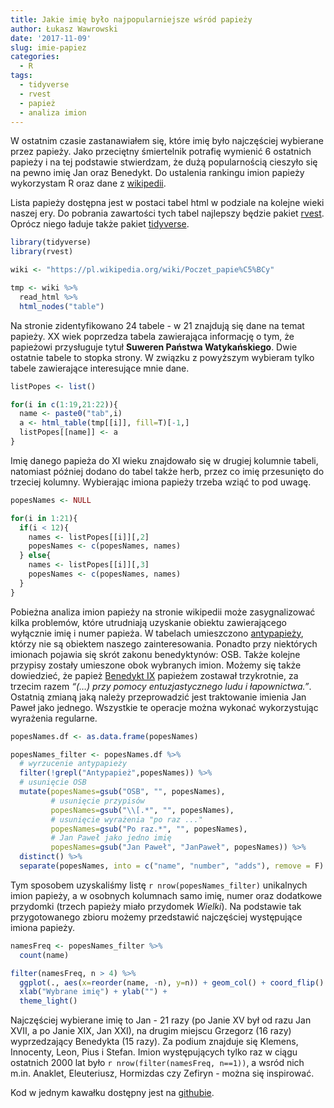 ```yaml
---
title: Jakie imię było najpopularniejsze wśród papieży
author: Łukasz Wawrowski
date: '2017-11-09'
slug: imie-papiez
categories:
  - R
tags:
  - tidyverse
  - rvest
  - papież
  - analiza imion
---
```


W ostatnim czasie zastanawiałem się, które imię było najczęściej wybierane przez papieży. Jako przeciętny śmiertelnik potrafię wymienić 6 ostatnich papieży i na tej podstawie stwierdzam, że dużą popularnością cieszyło się na pewno imię Jan oraz Benedykt. Do ustalenia rankingu imion papieży wykorzystam R oraz dane z [wikipedii](https://pl.wikipedia.org/wiki/Poczet_papie%C5%BCy).

Lista papieży dostępna jest w postaci tabel html w podziale na kolejne wieki naszej ery. Do pobrania zawartości tych tabel najlepszy będzie pakiet [rvest](https://cran.r-project.org/web/packages/rvest/index.html). Oprócz niego ładuje także pakiet [tidyverse](https://www.tidyverse.org/).

```r

library(tidyverse)
library(rvest)

wiki <- "https://pl.wikipedia.org/wiki/Poczet_papie%C5%BCy"

tmp <- wiki %>%
  read_html %>%
  html_nodes("table")

```

Na stronie zidentyfikowano 24 tabele - w 21 znajdują się dane na temat papieży. XX wiek poprzedza tabela zawierająca informację o tym, że papieżowi przysługuje tytuł **Suweren Państwa Watykańskiego**. Dwie ostatnie tabele to stopka strony. W związku z powyższym wybieram tylko tabele zawierające interesujące mnie dane.

```r

listPopes <- list()

for(i in c(1:19,21:22)){
  name <- paste0("tab",i)
  a <- html_table(tmp[[i]], fill=T)[-1,]
  listPopes[[name]] <- a
}

```

Imię danego papieża do XI wieku znajdowało się w drugiej kolumnie tabeli, natomiast później dodano do tabel także herb, przez co imię przesunięto do trzeciej kolumny. Wybierając imiona papieży trzeba wziąć to pod uwagę.

```r

popesNames <- NULL

for(i in 1:21){
  if(i < 12){
    names <- listPopes[[i]][,2]
    popesNames <- c(popesNames, names)
  } else{
    names <- listPopes[[i]][,3]
    popesNames <- c(popesNames, names)
  }
}


```

Pobieżna analiza imion papieży na stronie wikipedii może zasygnalizować kilka problemów, które utrudniają uzyskanie obiektu zawierającego wyłącznie imię i numer papieża. W tabelach umieszczono [antypapieży](https://pl.wikipedia.org/wiki/Antypapie%C5%BC), którzy nie są obiektem naszego zainteresowania. Ponadto przy niektórych imionach pojawia się skrót zakonu benedyktynów: OSB. Także kolejne przypisy zostały umieszone obok wybranych imion. Możemy się także dowiedzieć, że papież [Benedykt IX](https://pl.wikipedia.org/wiki/Benedykt_IX) papieżem zostawał trzykrotnie, za trzecim razem _"(...) przy pomocy entuzjastycznego ludu i łapownictwa."_. Ostatnią zmianą jaką należy przeprowadzić jest traktowanie imienia Jan Paweł jako jednego. Wszystkie te operacje można wykonać wykorzystując wyrażenia regularne.

```r

popesNames.df <- as.data.frame(popesNames)

popesNames_filter <- popesNames.df %>%
  # wyrzucenie antypapieży
  filter(!grepl("Antypapież",popesNames)) %>%
  # usunięcie OSB
  mutate(popesNames=gsub("OSB", "", popesNames),
         # usunięcie przypisów
         popesNames=gsub("\\[.*", "", popesNames),
         # usunięcie wyrażenia "po raz ..."
         popesNames=gsub("Po raz.*", "", popesNames),
         # Jan Paweł jako jedno imię
         popesNames=gsub("Jan Paweł", "JanPaweł", popesNames)) %>%
  distinct() %>%
  separate(popesNames, into = c("name", "number", "adds"), remove = F)

```

Tym sposobem uzyskaliśmy listę `r nrow(popesNames_filter)` unikalnych imion papieży, a w osobnych kolumnach samo imię, numer oraz dodatkowe przydomki (trzech papieży miało przydomek _Wielki_). Na podstawie tak przygotowanego zbioru możemy przedstawić najczęściej występujące imiona papieży.

```r

namesFreq <- popesNames_filter %>%
  count(name)

filter(namesFreq, n > 4) %>%
  ggplot(., aes(x=reorder(name, -n), y=n)) + geom_col() + coord_flip() +
  xlab("Wybrane imię") + ylab("") +
  theme_light()

```

Najczęściej wybierane imię to Jan - 21 razy (po Janie XV był od razu Jan XVII, a po Janie XIX, Jan XXI), na drugim miejscu Grzegorz (16 razy) wyprzedzający Benedykta (15 razy). Za podium znajduje się Klemens, Innocenty, Leon, Pius i Stefan. Imion występujących tylko raz w ciągu ostatnich 2000 lat było `r nrow(filter(namesFreq, n==1))`, a wsród nich m.in. Anaklet, Eleuteriusz, Hormizdas czy Zefiryn - można się inspirować.

Kod w jednym kawałku dostępny jest na [githubie](https://github.com/lwawrowski/popes).
